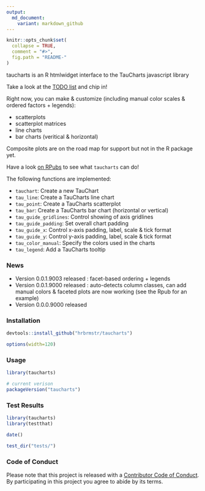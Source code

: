 ```yaml
---
output:
  md_document:
    variant: markdown_github
---
```


<!-- README.md is generated from README.Rmd. Please edit that file -->

```r
knitr::opts_chunk$set(
  collapse = TRUE,
  comment = "#>",
  fig.path = "README-"
)
```

taucharts is an R htmlwidget interface to the TauCharts javascript library

Take a look at the [TODO list](https://github.com/hrbrmstr/taucharts/issues/1) and chip in!

Right now, you can make & customize (including manual color scales & ordered factors + legends):

- scatterplots
- scatterplot matrices
- line charts
- bar charts (veritical & horizontal)

Composite plots are on the road map for support but not in the R package yet.

Have a look [on RPubs](http://rpubs.com/hrbrmstr/taucharts) to see what `taucharts` can do!

The following functions are implemented:

- `tauchart`:	Create a new TauChart
- `tau_line`:	Create a TauCharts line chart
- `tau_point`:	Create a TauCharts scatterplot
- `tau_bar`:	Create a TauCharts bar chart (horizontal or vertical)
- `tau_guide_gridlines`:	Control showing of axis gridlines
- `tau_guide_padding`:	Set overall chart padding
- `tau_guide_x`:	Control x-axis padding, label, scale & tick format
- `tau_guide_y`:	Control y-axis padding, label, scale & tick format
- `tau_color_manual`:	Specify the colors used in the charts
- `tau_legend`:	Add a TauCharts tooltip

### News

- Version 0.0.1.9003 released : facet-based ordering + legends
- Version 0.0.1.9000 released : auto-detects column classes, can add manual colors & faceted plots are now working (see the Rpub for an example)
- Version 0.0.0.9000 released

### Installation

```r
devtools::install_github("hrbrmstr/taucharts")
```

```r
options(width=120)
```

### Usage

```r
library(taucharts)

# current verison
packageVersion("taucharts")

```

### Test Results

```r
library(taucharts)
library(testthat)

date()

test_dir("tests/")
```

### Code of Conduct

Please note that this project is released with a [Contributor Code of Conduct](CONDUCT.md). 
By participating in this project you agree to abide by its terms.
